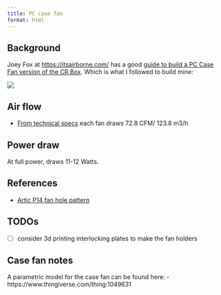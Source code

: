 ```yaml
---
title: PC case fan
format: html
---
```


## Background

Joey Fox at [https://itsairborne.com/](https://itsairborne.com/) has a good [guide to build a PC Case Fan version of the CR Box](https://itsairborne.com/building-a-pc-fan-corsi-rosenthal-box-68e7cd1ca570). Which is what I followed to build mine:

![](/img/cr_box_pc_case_fan_arctic_p14.jpg)

## Air flow

- [From technical specs](https://www.arctic.de/us/P14-PWM/ACFAN00124A) each fan draws 72.8 CFM/ 123.8 m3/h

## Power draw

At full power, draws 11-12 Watts. 

## References

- [Artic P14 fan hole pattern](https://support.arctic.de/products/p14/techdocs/140mm_fan-Mounting_hole_pattern.pdf)

## TODOs

- [ ] consider 3d printing interlocking plates to make the fan holders

## Case fan notes

A parametric model for the case fan can be found here: 
- https://www.thingiverse.com/thing:1049631